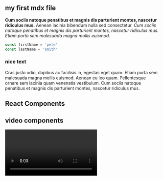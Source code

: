 
<section className="mdx-page">

## my first mdx file

**Cum sociis natoque penatibus et magnis dis parturient montes, nascetur ridiculus mus.** Aenean lacinia bibendum nulla sed consectetur. _Cum sociis natoque penatibus et magnis dis parturient montes, nascetur ridiculus mus. Etiam porta sem malesuada magna mollis euismod._

<div className="code">

```js
const firstName = 'pete'
const lastName = 'smith'
```

</div>

<div className="nice-text">
    <h3>nice text</h3>
    <FiInfo className="nice-text-icon"></FiInfo>

Cras justo odio, dapibus ac facilisis in, egestas eget quam. Etiam porta sem malesuada magna mollis euismod. Aenean eu leo quam. Pellentesque ornare sem lacinia quam venenatis vestibulum. Cum sociis natoque penatibus et magnis dis parturient montes, nascetur ridiculus mus.

</div>

<h2>React Components</h2>

<Counter />
<LikeButton />

<h2>video components</h2>
<RegVideo />
<Video />

<Link to="/posts" className="btn center-btn">
  all posts
</Link>

</section>

